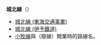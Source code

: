 {{线路名消歧义}}
'''城北線'''（{{jpn|j=城北線|hg=じょうほくせん|rm=Jōhoku sen|f=y}}）
*[[城北線_(東海交通事業)|城北線 (東海交通事業)]]
*[[城北線_(伊予鐵道)|城北線 (伊予鐵道)]]
*[[小牧线_(名古屋铁道)|小牧線]]與{{link-ja|勝川線|名鉄勝川線}}（廢線）開業時的路線名。

{{disambig|cat=三字路線名消歧義}}